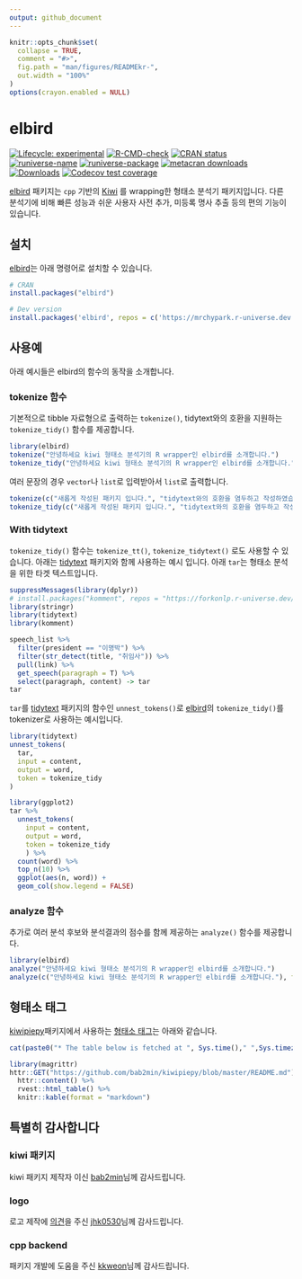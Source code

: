 ```yaml
---
output: github_document
---
```


<!-- README_kr.md is generated from README_kr.Rmd. Please edit that file -->

```r
knitr::opts_chunk$set(
  collapse = TRUE,
  comment = "#>",
  fig.path = "man/figures/READMEkr-",
  out.width = "100%"
)
options(crayon.enabled = NULL)
```

# elbird

<!-- badges: start -->
[![Lifecycle: experimental](https://img.shields.io/badge/lifecycle-experimental-orange.svg)](https://lifecycle.r-lib.org/articles/stages.html#experimental)
[![R-CMD-check](https://github.com/mrchypark/elbird/workflows/R-CMD-check/badge.svg)](https://github.com/mrchypark/elbird/actions)
[![CRAN status](https://www.r-pkg.org/badges/version/elbird)](https://cran.r-project.org/package=elbird)
[![runiverse-name](https://mrchypark.r-universe.dev/badges/:name)](https://mrchypark.r-universe.dev/)
[![runiverse-package](https://mrchypark.r-universe.dev/badges/elbird)](https://mrchypark.r-universe.dev/ui#packages)
[![metacran downloads](https://cranlogs.r-pkg.org/badges/elbird)](https://cran.r-project.org/package=elbird)
[![Downloads](https://cranlogs.r-pkg.org/badges/grand-total/elbird)](https://cran.r-project.org/package=elbird)
[![Codecov test coverage](https://codecov.io/gh/mrchypark/elbird/branch/main/graph/badge.svg)](https://app.codecov.io/gh/mrchypark/elbird?branch=main)
<!-- badges: end -->

[elbird][elbird] 패키지는 `cpp` 기반의 [Kiwi](https://github.com/bab2min/Kiwi) 를 wrapping한 형태소 분석기 패키지입니다.
다른 분석기에 비해 빠른 성능과 쉬운 사용자 사전 추가, 미등록 명사 추출 등의 편의 기능이 있습니다.

## 설치

[elbird][elbird]는 아래 명령어로 설치할 수 있습니다.

```r
# CRAN
install.packages("elbird")

# Dev version
install.packages('elbird', repos = c('https://mrchypark.r-universe.dev', 'https://cloud.r-project.org'))
```

## 사용예

아래 예시들은 elbird의 함수의 동작을 소개합니다.

### tokenize 함수

기본적으로 tibble 자료형으로 출력하는 `tokenize()`, tidytext와의 호환을 지원하는 `tokenize_tidy()` 함수를 제공합니다.

```r
library(elbird)
tokenize("안녕하세요 kiwi 형태소 분석기의 R wrapper인 elbird를 소개합니다.")
tokenize_tidy("안녕하세요 kiwi 형태소 분석기의 R wrapper인 elbird를 소개합니다.")
```

여러 문장의 경우 `vector`나 `list`로 입력받아서 `list`로 출력합니다.

```r
tokenize(c("새롭게 작성된 패키지 입니다.", "tidytext와의 호환을 염두하고 작성하였습니다."))
tokenize_tidy(c("새롭게 작성된 패키지 입니다.", "tidytext와의 호환을 염두하고 작성하였습니다."))
```

### With tidytext

`tokenize_tidy()` 함수는 `tokenize_tt()`, `tokenize_tidytext()` 로도 사용할 수 있습니다.
아래는 [tidytext][tidytext] 패키지와 함께 사용하는 예시 입니다.
아래 `tar`는 형태소 분석을 위한 타겟 텍스트입니다.

```r
suppressMessages(library(dplyr))
# install.packages("komment", repos = "https://forkonlp.r-universe.dev/")
library(stringr)
library(tidytext)
library(komment)

speech_list %>% 
  filter(president == "이명박") %>% 
  filter(str_detect(title, "취임사")) %>% 
  pull(link) %>% 
  get_speech(paragraph = T) %>%
  select(paragraph, content) -> tar
tar
```

`tar`를 [tidytext][tidytext] 패키지의 함수인 `unnest_tokens()`로 [elbird][elbird]의 `tokenize_tidy()`를 tokenizer로 사용하는 예시입니다.

```r
library(tidytext)
unnest_tokens(
  tar,
  input = content,
  output = word,
  token = tokenize_tidy
)
```

```r
library(ggplot2)
tar %>% 
  unnest_tokens(
    input = content,
    output = word,
    token = tokenize_tidy
    ) %>%
  count(word) %>%
  top_n(10) %>%
  ggplot(aes(n, word)) +
  geom_col(show.legend = FALSE)
```

### analyze 함수

추가로 여러 분석 후보와 분석결과의 점수를 함께 제공하는 `analyze()` 함수를 제공합니다.

```r
library(elbird)
analyze("안녕하세요 kiwi 형태소 분석기의 R wrapper인 elbird를 소개합니다.")
analyze(c("안녕하세요 kiwi 형태소 분석기의 R wrapper인 elbird를 소개합니다."), top_n = 1)
```


## 형태소 태그

[kiwipiepy](https://github.com/bab2min/kiwipiepy)패키지에서 사용하는 [형태소 태그](https://github.com/bab2min/kiwipiepy#%ED%92%88%EC%82%AC-%ED%83%9C%EA%B7%B8)는 아래와 같습니다.

```r
cat(paste0("* The table below is fetched at ", Sys.time()," ",Sys.timezone(),"."))
```

```r
library(magrittr)
httr::GET("https://github.com/bab2min/kiwipiepy/blob/master/README.md") %>% 
  httr::content() %>% 
  rvest::html_table() %>% 
  knitr::kable(format = "markdown")
```

## 특별히 감사합니다

### kiwi 패키지
kiwi 패키지 제작자 이신 [bab2min](https://github.com/bab2min)님께 감사드립니다.

### logo
로고 제작에 [의견](https://github.com/mrchypark/elbird/issues/6)을 주신 [jhk0530](https://github.com/jhk0530)님께 감사드립니다.

### cpp backend
패키지 개발에 도움을 주신 [kkweon](https://github.com/kkweon)님께 감사드립니다.


[elbird]: https://mrchypark.github.io/elbird/index.html
[tidytext]: https://www.tidytextmining.com/tidytext.html
